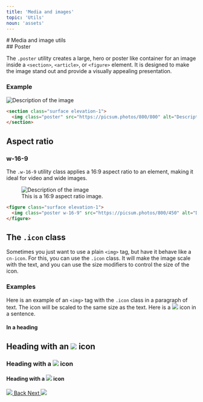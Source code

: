 ```yaml
---
title: 'Media and images'
topic: 'Utils'
noun: 'assets'
---
```


<article class="surface">
# Media and image utils

</article>

<article class="surface column-s">
## Poster

The `.poster` utility creates a large, hero or poster like container 
for an image inside a `<section>`, `<article>`, or `<figure>` element. 
It is designed to make the image stand out and provide a visually appealing presentation.

### Example


<section class="surface elevation-1">
  <img class="poster" src="https://picsum.photos/800/400" alt="Description of the image" />
</section>


```html
<section class="surface elevation-1">
  <img class="poster" src="https://picsum.photos/800/800" alt="Description of the image" />
</section>
```

</article>

<article class="surface column-s">

## Aspect ratio

### w-16-9

The `.w-16-9` utility class applies a 16:9 aspect ratio to an element, making it ideal for video and wide images.

<figure class="surface elevation-1">
  <img class="poster w-16-9" src="https://picsum.photos/800/450" alt="Description of the image" />
  <figcaption>This is a 16:9 aspect ratio image.</figcaption>
</figure>

```html
<figure class="surface elevation-1">
  <img class="poster w-16-9" src="https://picsum.photos/800/450" alt="Description of the image" />
</figure>
```

</article>

<article class="surface column-s">

## The `.icon` class

Sometimes you just want to use a plain `<img>` tag, but have it behave like a `cn-icon`. For this, you can use the `.icon` class. It will make the image scale with the text, and you can use the size modifiers to control the size of the icon.

### Examples

Here is an example of an `<img>` tag with the `.icon` class in a paragraph of text. The icon will be scaled to the same size as the text. Here is a <img src="https://picsum.photos/24/24" class="icon" /> icon in a sentence.

#### In a heading

## Heading with an <img src="https://picsum.photos/36/36" class="icon" /> icon

### Heading with a <img src="https://picsum.photos/24/24" class="icon small" /> icon

#### Heading with a <img src="https://picsum.photos/16/16" class="icon xsmall" /> icon

<nav class="toolbar">
  <a href="#" class="button">
    <img src="https://picsum.photos/24/24" class="icon" />
    Back
  </a>
  <a href="#" class="button">
    Next
    <img src="https://picsum.photos/24/24" class="icon" />
  </a>
</nav>

</article>
